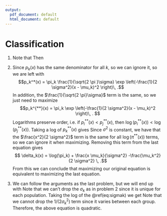```yaml
---
output:
  pdf_document: default
  html_document: default
---
```

# Classification {#chap4}

1. Note that
\begin{align*}
1 - p(X) &= 1 - \frac{e^{\beta_0+\beta_1X}}{1+e^{\beta_0+\beta_1X}} \\
&= \frac{1 + e^{\beta_0+\beta_1X}}{1+e^{\beta_0+\beta_1X}} - \frac{e^{\beta_0+\beta_1X}}{1+e^{\beta_0+\beta_1X}} \\
&= \frac{1}{1 + e^{\beta_0+\beta_1X}}\, .
\end{align*}
Then
\begin{align*}
\frac{p(X)}{1-p(X)} &= \frac{\frac{e^{\beta_0+\beta_1X}}{1 + e^{\beta_0+\beta_1X}}}{\frac{1}{1+e^{\beta_0+\beta_1X}}} \\
&= e^{\beta_0+\beta_1X}\, .
\end{align*}

2. Since $p_k(x)$ has the same denominator for all $k$, so we can ignore it, so we are left with
$$p_k^*(x) = \pi_k \frac{1}{\sqrt{2 \pi }\sigma} \exp \left(-\frac{1}{2 \sigma^2}(x - \mu_k)^2 \right)\, .$$
In addition, the $\frac{1}{\sqrt{2 \pi}\sigma}$ term is the same, so we just need to maximize
$$p_k^{**}(x) = \pi_k \exp \left(-\frac{1}{2 \sigma^2}(x - \mu_k)^2 \right)\, . $$
Logarithms preserve order, i.e. if $p^{**}_i(x) < p^{**}_j(x)$, then $\log(p^{**}_i(x)) < \log(p^{**}_j(x))$. Taking a log of $p^{**}_k(x)$ gives
\begin{align*}
\log(p^{**}_k(x)) &= \log \left( \pi_k \exp \left(-\frac{1}{2 \sigma^2}(x - \mu_k)^2 \right) \right) \\
&= \log(\pi_k) -\frac{1}{2 \sigma^2}(x - \mu_k)^2 \\
&= \log(\pi_k) -\frac{1}{2 \sigma^2}(x^2 - 2x \mu_k + \mu_k^2) \\
&= \log(\pi_k) - \frac{x^2}{2 \sigma^2} + \frac{x \mu_k}{\sigma^2} - \frac{\mu_k^2}{2 \sigma^2} \, .
\end{align*}
Since $\sigma^2$ is constant, we have that the $\frac{x^2}{2 \sigma^2}$ term is the same for all $\log(\pi^{**}(x))$ terms, so we can ignore it when maximizing. Removing this term from the last equation gives
$$ \delta_k(x) = \log(\pi_k) + \frac{x \mu_k}{\sigma^2} -\frac{\mu_k^2}{2 \sigma^2} \, .$$
From this we can conclude that maximizing our original equation is equivalent to maximizing the last equation.

3. We can follow the arguments as the last problem, but we will end up with
\begin{equation}
p_k^*(x) = \pi_k \frac{1}{\sqrt{2 \pi }\sigma_k} \exp \left(-\frac{1}{2 \sigma^2}(x - \mu_k)^2 \right)\, .
(\#eq:sigmak)
\end{equation}
Note that we can't drop the $\sigma_k$ as in problem 2 since it is unique for each population. Taking the log of the \@ref(eq:sigmak) we get
\begin{align}
\log(p_k^*(x)) &= \log(\pi_k) - \log(\sqrt(2 \pi) \sigma_k) + \frac{1}{2 \sigma_k^2} (x - \mu_k)^2 \nonumber \\
&= \log(\pi_k) - \log(\sqrt(2 \pi) \sigma_k) + \frac{1}{2 \sigma_k^2} (x^2 - 2x\mu_k + \mu_k^2) \nonumber \\
\end{align}
Note that we cannot drop the $1/(2 \sigma_k^2)$ term since it varies between each group. Therefore, the above equation is quadratic.